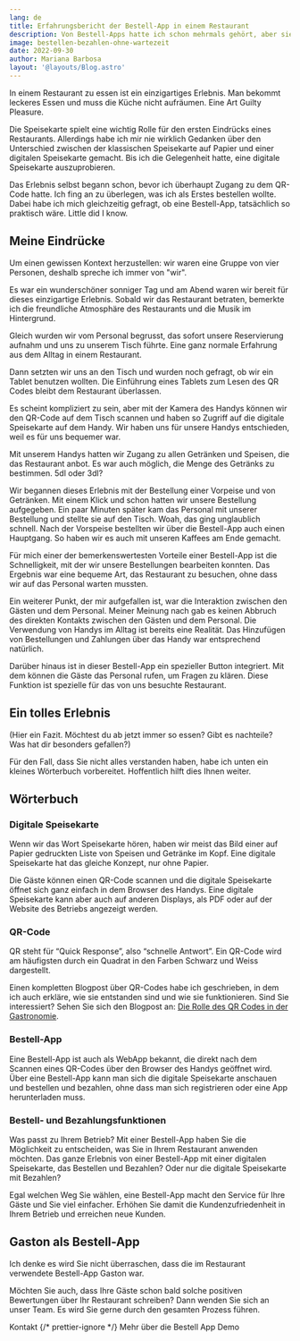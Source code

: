 ```yaml
---
lang: de
title: Erfahrungsbericht der Bestell-App in einem Restaurant
description: Von Bestell-Apps hatte ich schon mehrmals gehört, aber sie nie benutzt. Hier bereichte ich nun über meine erste Erfahrung mit einer Bestell-App. Dies mache ich aus der Perspektiv einer Kundin und wie es für mich war, eine solche App zu nutzen.
image: bestellen-bezahlen-ohne-wartezeit
date: 2022-09-30
author: Mariana Barbosa
layout: '@layouts/Blog.astro'
---
```



In einem Restaurant zu essen ist ein einzigartiges Erlebnis. Man bekommt leckeres Essen und muss die Küche nicht aufräumen. Eine Art Guilty Pleasure.

Die Speisekarte spielt eine wichtig Rolle für den ersten Eindrücks eines Restaurants. Allerdings habe ich mir nie wirklich Gedanken über den Unterschied zwischen der klassischen Speisekarte auf Papier und einer digitalen Speisekarte gemacht. Bis ich die Gelegenheit hatte, eine digitale Speisekarte auszuprobieren.

Das Erlebnis selbst begann schon, bevor ich überhaupt Zugang zu dem QR-Code hatte. Ich fing an zu überlegen, was ich als Erstes bestellen wollte. Dabei habe ich mich gleichzeitig gefragt, ob eine Bestell-App, tatsächlich so praktisch wäre. Little did I know.

## Meine Eindrücke

Um einen gewissen Kontext herzustellen: wir waren eine Gruppe von vier Personen, deshalb spreche ich immer von "wir".

Es war ein wunderschöner sonniger Tag und am Abend waren wir bereit für dieses einzigartige Erlebnis. Sobald wir das Restaurant betraten, bemerkte ich die freundliche Atmosphäre des Restaurants und die Musik im Hintergrund.

Gleich wurden wir vom Personal begrusst, das sofort unsere Reservierung aufnahm und uns zu unserem Tisch führte. Eine ganz normale Erfahrung aus dem Alltag in einem Restaurant.

Dann setzten wir uns an den Tisch und wurden noch gefragt, ob wir ein Tablet benutzen wollten. Die Einführung eines Tablets zum Lesen des QR Codes bleibt dem Restaurant überlassen.

Es scheint kompliziert zu sein, aber mit der Kamera des Handys können wir den QR-Code auf dem Tisch scannen und haben so Zugriff auf die digitale Speisekarte auf dem Handy. Wir haben uns für unsere Handys entschieden, weil es für uns bequemer war.

Mit unserem Handys hatten wir Zugang zu allen Getränken und Speisen, die das Restaurant anbot. Es war auch möglich, die Menge des Getränks zu bestimmen. 5dl oder 3dl?

Wir begannen dieses Erlebnis mit der Bestellung einer Vorpeise und von Getränken. Mit einem Klick und schon hatten wir unsere Bestellung aufgegeben. Ein paar Minuten später kam das Personal mit unserer Bestellung und stellte sie auf den Tisch. Woah, das ging unglaublich schnell. Nach der Vorspeise bestellten wir über die Bestell-App auch einen Hauptgang. So haben wir es auch mit unseren Kaffees am Ende gemacht.

Für mich einer der bemerkenswertesten Vorteile einer Bestell-App ist die Schnelligkeit, mit der wir unsere Bestellungen bearbeiten konnten. Das Ergebnis war eine bequeme Art, das Restaurant zu besuchen, ohne dass wir auf das Personal warten mussten.

Ein weiterer Punkt, der mir aufgefallen ist, war die Interaktion zwischen den Gästen und dem Personal. Meiner Meinung nach gab es keinen Abbruch des direkten Kontakts zwischen den Gästen und dem Personal. Die Verwendung von Handys im Alltag ist bereits eine Realität. Das Hinzufügen von Bestellungen und Zahlungen über das Handy war entsprechend natürlich.

Darüber hinaus ist in dieser Bestell-App ein spezieller Button integriert. Mit dem können die Gäste das Personal rufen, um Fragen zu klären. Diese Funktion ist spezielle für das von uns besuchte Restaurant.

## Ein tolles Erlebnis

(Hier ein Fazit. Möchtest du ab jetzt immer so essen? Gibt es nachteile? Was hat dir besonders gefallen?)

Für den Fall, dass Sie nicht alles verstanden haben, habe ich unten ein kleines Wörterbuch vorbereitet. Hoffentlich hilft dies Ihnen weiter.

## Wörterbuch

### Digitale Speisekarte

Wenn wir das Wort Speisekarte hören, haben wir meist das Bild einer auf Papier gedruckten Liste von Speisen und Getränke im Kopf. Eine digitale Speisekarte hat das gleiche Konzept, nur ohne Papier.

Die Gäste können einen QR-Code scannen und die digitale Speisekarte öffnet sich ganz einfach in dem Browser des Handys. Eine digitale Speisekarte kann aber auch auf anderen Displays, als PDF oder auf der Website des Betriebs angezeigt werden.

### QR-Code

QR steht für “Quick Response”, also “schnelle Antwort”. Ein QR-Code wird am häufigsten durch ein Quadrat in den Farben Schwarz und Weiss dargestellt.

Einen kompletten Blogpost über QR-Codes habe ich geschrieben, in dem ich auch erkläre, wie sie entstanden sind und wie sie funktionieren. Sind Sie interessiert? Sehen Sie sich den Blogpost an: [Die Rolle des QR Codes in der Gastronomie](/de/qr-code).

### Bestell-App

Eine Bestell-App ist auch als WebApp bekannt, die direkt nach dem Scannen eines QR-Codes über den Browser des Handys geöffnet wird. Über eine Bestell-App kann man sich die digitale Speisekarte anschauen und bestellen und bezahlen, ohne dass man sich registrieren oder eine App herunterladen muss.

### Bestell- und Bezahlungsfunktionen

Was passt zu Ihrem Betrieb? Mit einer Bestell-App haben Sie die Möglichkeit zu entscheiden, was Sie in Ihrem Restaurant anwenden möchten. Das ganze Erlebnis von einer Bestell-App mit einer digitalen Speisekarte, das Bestellen und Bezahlen? Oder nur die digitale Speisekarte mit Bezahlen?

Egal welchen Weg Sie wählen, eine Bestell-App macht den Service für Ihre Gäste und Sie viel einfacher. Erhöhen Sie damit die Kundenzufriedenheit in Ihrem Betrieb und erreichen neue Kunden.

## Gaston als Bestell-App

Ich denke es wird Sie nicht überraschen, dass die im Restaurant verwendete Bestell-App Gaston war.

Möchten Sie auch, dass Ihre Gäste schon bald solche positiven Bewertungen über Ihr Restaurant schreiben? Dann wenden Sie sich an unser Team. Es wird Sie gerne durch den gesamten Prozess führen.

<ButtonList>
  <ButtonLink href="/de/kontakt/">Kontakt</ButtonLink>
  {/* prettier-ignore */}
  <ButtonLink href="/de/restaurant-bestell-app/">Mehr über die Bestell App</ButtonLink>
  <ButtonLink href="/de/demo/">Demo</ButtonLink>
</ButtonList>
